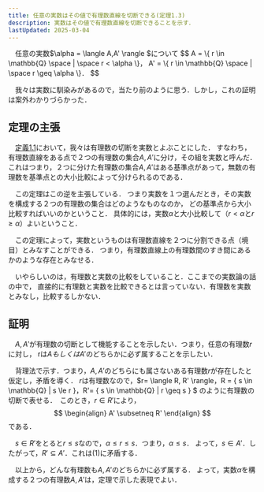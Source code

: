 ```yaml
---
title: 任意の実数はその値で有理数直線を切断できる(定理1.3)
description: 実数はその値で有理数直線を切断できることを示す． 
lastUpdated: 2025-03-04
---
```


<Card title="定理1.3">
　任意の実数$\alpha = \langle A,A' \rangle  $について
$$
A = \{ r \in \mathbb{Q} \space | \space r < \alpha \}，
 A' = \{ r \in \mathbb{Q} \space | \space r \geq \alpha \}．
$$
</Card>

　我々は実数に馴染みがあるので，当たり前のように思う．しかし，これの証明は案外わかりづらかった．

## 定理の主張
　[定義1.1](/real_number/010_dedekind_cut/)において，我々は有理数の切断を実数とよぶことにした．
すなわち，有理数直線をある点で２つの有理数の集合$A,A'$に分け，その組を実数と呼んだ．
これはつまり，２つに分けた有理数の集合$A,A'$はある基準点があって，無数の有理数を基準点との大小比較によって分けられるのである．

　この定理はこの逆を主張している．
つまり実数を１つ選んだとき，その実数を構成する２つの有理数の集合はどのようなものなのか，
どの基準点から大小比較すればいいのかということ．
具体的には，実数$\alpha$と大小比較して（$r < \alpha$と$r \geq \alpha$）よいということ．

　この定理によって，実数というものは有理数直線を２つに分割できる点（境目）とみなすことができる．
つまり，有理数直線上の有理数間のすき間にあるかのような存在とみなせる．

　いやらしいのは，有理数と実数の比較をしていること．ここまでの実数論の話の中で，
直接的に有理数と実数を比較できるとは言っていない．有理数を実数とみなし，比較するしかない．

## 証明
　$A,A'$が有理数の切断として機能することを示したい．つまり，任意の有理数$r$に対し，
rは$AもしくはA'$のどちらかに必ず属することを示したい．

　背理法で示す．つまり，$A,A'$のどちらにも属さないある有理数$r$が存在したと仮定し，矛盾を導く．
$r$は有理数なので，$r= \langle R, R' \rangle，R = \{ s \in \mathbb{Q} | s \le r \}，R'= \{ s \in \mathbb{Q} | r \geq s \} $
のように有理数の切断で表せる．　このとき，$r \in R'$により，
$$
\begin{align}
A' \subsetneq R'
\end{align}
$$
である．

　$s \in R'$をとると$r \leq s$なので，$\alpha \leq r \leq s$．つまり，$\alpha \leq s$．
よって，$s \in A'$．したがって，$R' \subseteq A'$．これは(1)に矛盾する．

　以上から，どんな有理数も$A, A'$のどちらかに必ず属する．
よって，実数$\alpha$を構成する２つの有理数$A, A'$は，定理で示した表現でよい．